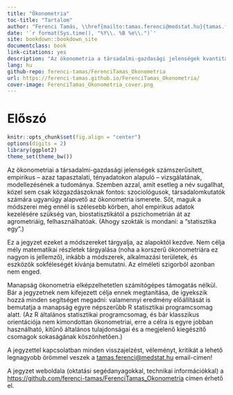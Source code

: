 ```yaml
--- 
title: "Ökonometria"
toc-title: "Tartalom"
author: "Ferenci Tamás, \\href{mailto:tamas.ferenci@medstat.hu}{tamas.ferenci@medstat.hu}"
date: '`r format(Sys.time(), "%Y\\. %B %e\\.")`'
site: bookdown::bookdown_site
documentclass: book
link-citations: yes
description: "Az ökonometria a társadalmi-gazdasági jelenségek kvantitatív, empirikus vizsgálatának, modellezésének tudománya. A jegyzet ezt tárgyalja, kerülve a mély matematikai részleteket, a hangsúlyt inkább a módszerek sokféleségének bemutatására helyezve. A számításokat mindenhol R statisztikai környezet alatt szemlélti."
lang: hu
github-repo: ferenci-tamas/FerenciTamas_Okonometria
url: https://ferenci-tamas.github.io/FerenciTamas_Okonometria/
cover-image: FerenciTamas_Okonometria_cover.png
---
```


# Előszó {-}

```r
knitr::opts_chunk$set(fig.align = "center")
options(digits = 2)
library(ggplot2)
theme_set(theme_bw())
```

Az ökonometriai a társadalmi-gazdasági jelenségek számszerűsített, empirikus -- azaz tapasztalati, tényadatokon alapuló -- vizsgálatának, modellezésének a tudománya. Szemben azzal, amit esetleg a név sugallhat, közel sem csak közgazdászoknak fontos: szociológusok, társadalomkutatók számára ugyanúgy alapvető az ökonometria ismerete. Sőt, maguk a módszerei még ennél is szélesebb körben, ahol empirikus adatok kezelésére szükség van, biostatisztikától a pszichometrián át az agrometriáig, felhasználhatóak. (Ahogy szokták is mondani: a "statisztika egy".)

Ez a jegyzet ezeket a módszereket tárgyalja, az alapoktól kezdve. Nem célja mély matematikai részletek tárgyalása (noha a korszerű ökonometriára ez nagyon is jellemző), inkább a módszerek, alkalmazási területek, és eszközök sokféleségét kívánja bemutatni. Az elméleti szigorból azonban nem enged.

Manapság ökonometria elképzelhetetlen számítógépes támogatás nélkül. Bár a jegyzetnek nem kifejezett célja ennek megtanítása, de igyekszik hozzá minden segítséget megadni: valamennyi eredmény előállítását is bemutatja a manapság egyre népszerűbb R statisztikai programcsomag alatt. (Az R általános statisztikai programcsomag, és bár klasszikus orientációja nem kimondottan ökonometriai, erre a célra is egyre jobban használható, kitűnő általános tulajdonságai és a megjelenő kiegészítő csomagok sokaságának köszönhetően.)

A jegyzettel kapcsolatban minden visszajelzést, véleményt, kritikát a lehető legnagyobb örömmel veszek a [tamas.ferenci@medstat.hu](tamas.ferenci@medstat.hu) email-címen!

A jegyzet weboldala (oktatási segédanyagokkal, technikai információkkal) a [https://github.com/ferenci-tamas/FerenciTamas_Okonometria](https://github.com/ferenci-tamas/FerenciTamas_Okonometria) címen érhető el.
